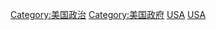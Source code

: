 {{Commonscat|Elections in the United States}}

[[Category:美国政治|Category:美国政治]]
[[Category:美国政府|Category:美国政府]]
[[Category:各國選舉|USA]]
[[Category:北美洲選舉|USA]]